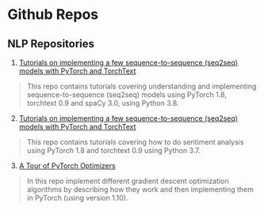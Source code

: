 # Github Repos {#sec-basics}

## NLP Repositories

1. [Tutorials on implementing a few sequence-to-sequence (seq2seq) models with PyTorch and TorchText](https://github.com/bentrevett/pytorch-seq2seq)

> This repo contains tutorials covering understanding and implementing sequence-to-sequence (seq2seq) models using PyTorch 1.8, torchtext 0.9 and spaCy 3.0, using Python 3.8.




2. [Tutorials on implementing a few sequence-to-sequence (seq2seq) models with PyTorch and TorchText](https://github.com/bentrevett/pytorch-sentiment-analysis)

> This repo contains tutorials covering how to do sentiment analysis using PyTorch 1.8 and torchtext 0.9 using Python 3.7.

3. [A Tour of PyTorch Optimizers](https://github.com/bentrevett/a-tour-of-pytorch-optimizers)

> In this repo implement different gradient descent optimization algorithms by describing how they work and then implementing them in PyTorch (using version 1.10).




